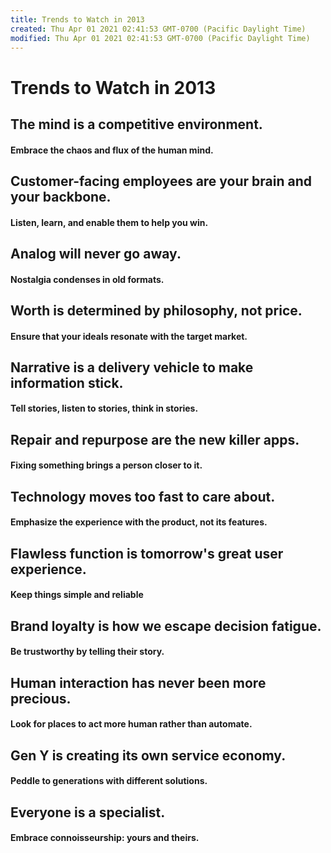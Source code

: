 ```yaml
---
title: Trends to Watch in 2013
created: Thu Apr 01 2021 02:41:53 GMT-0700 (Pacific Daylight Time)
modified: Thu Apr 01 2021 02:41:53 GMT-0700 (Pacific Daylight Time)
---
```

# Trends to Watch in 2013

## The mind is a competitive environment.
#### Embrace the chaos and flux of the human mind.
## Customer-facing employees are your brain and your backbone.
#### Listen, learn, and enable them to help you win.
## Analog will never go away.
#### Nostalgia condenses in old formats.
## Worth is determined by philosophy, not price.
#### Ensure that your ideals resonate with the target market.
## Narrative is a delivery vehicle to make information stick.
#### Tell stories, listen to stories, think in stories.
## Repair and repurpose are the new killer apps.
#### Fixing something brings a person closer to it.
## Technology moves too fast to care about.
#### Emphasize the experience with the product, not its features.
## Flawless function is tomorrow's great user experience.
#### Keep things simple and reliable
## Brand loyalty is how we escape decision fatigue.
#### Be trustworthy by telling their story.
## Human interaction has never been more precious.
#### Look for places to act more human rather than automate.
## Gen Y is creating its own service economy.
#### Peddle to generations with different solutions.
## Everyone is a specialist.
#### Embrace connoisseurship: yours and theirs.